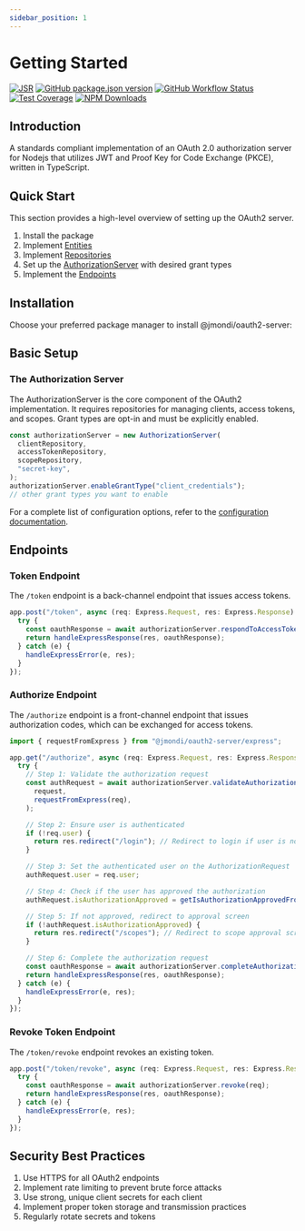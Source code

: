 ```yaml
---
sidebar_position: 1
---
```



# Getting Started

[![JSR](https://jsr.io/badges/@jmondi/oauth2-server)](https://jsr.io/@jmondi/oauth2-server)
[![GitHub package.json version](https://img.shields.io/github/package-json/v/jasonraimondi/ts-oauth2-server?style=flat-square)](https://github.com/jasonraimondi/ts-oauth2-server/releases/latest)
[![GitHub Workflow Status](https://img.shields.io/github/actions/workflow/status/jasonraimondi/ts-oauth2-server/build-and-test.yml?branch=main&style=flat-square)](https://github.com/jasonraimondi/ts-oauth2-server)
[![Test Coverage](https://img.shields.io/codeclimate/coverage/jasonraimondi/typescript-oauth2-server?style=flat-square)](https://codeclimate.com/github/jasonraimondi/typescript-oauth2-server/test_coverage)
[![NPM Downloads](https://img.shields.io/npm/dt/@jmondi/oauth2-server?label=npm%20downloads&style=flat-square)](https://www.npmjs.com/package/@jmondi/oauth2-server)

## Introduction

A standards compliant implementation of an OAuth 2.0 authorization server for Nodejs that utilizes JWT and Proof Key for Code Exchange (PKCE), written in TypeScript.

## Quick Start

This section provides a high-level overview of setting up the OAuth2 server.

1. Install the package
1. Implement [Entities](./entities)
1. Implement [Repositories](./repositories)
1. Set up the [AuthorizationServer](#the-authorization-server) with desired grant types
1. Implement the [Endpoints](./endpoints)

## Installation

Choose your preferred package manager to install @jmondi/oauth2-server:

<Installation />

## Basic Setup

### The Authorization Server

The AuthorizationServer is the core component of the OAuth2 implementation. It requires repositories for managing clients, access tokens, and scopes. Grant types are opt-in and must be explicitly enabled.

```ts
const authorizationServer = new AuthorizationServer(
  clientRepository,
  accessTokenRepository,
  scopeRepository,
  "secret-key",
);
authorizationServer.enableGrantType("client_credentials");
// other grant types you want to enable
```

For a complete list of configuration options, refer to the [configuration documentation](../configuration/index.md).

## Endpoints

### Token Endpoint

The `/token` endpoint is a back-channel endpoint that issues access tokens.

```ts
app.post("/token", async (req: Express.Request, res: Express.Response) => {
  try {
    const oauthResponse = await authorizationServer.respondToAccessTokenRequest(req);
    return handleExpressResponse(res, oauthResponse);
  } catch (e) {
    handleExpressError(e, res);
  }
});
```

### Authorize Endpoint

The `/authorize` endpoint is a front-channel endpoint that issues authorization codes, which can be exchanged for access tokens.

```ts
import { requestFromExpress } from "@jmondi/oauth2-server/express";

app.get("/authorize", async (req: Express.Request, res: Express.Response) => {
  try {
    // Step 1: Validate the authorization request
    const authRequest = await authorizationServer.validateAuthorizationRequest(
      request,
      requestFromExpress(req),
    );

    // Step 2: Ensure user is authenticated
    if (!req.user) {
      return res.redirect("/login"); // Redirect to login if user is not authenticated
    }

    // Step 3: Set the authenticated user on the AuthorizationRequest
    authRequest.user = req.user;

    // Step 4: Check if the user has approved the authorization
    authRequest.isAuthorizationApproved = getIsAuthorizationApprovedFromSession();

    // Step 5: If not approved, redirect to approval screen
    if (!authRequest.isAuthorizationApproved) {
      return res.redirect("/scopes"); // Redirect to scope approval screen
    }

    // Step 6: Complete the authorization request
    const oauthResponse = await authorizationServer.completeAuthorizationRequest(authRequest);
    return handleExpressResponse(res, oauthResponse);
  } catch (e) {
    handleExpressError(e, res);
  }
});
```

### Revoke Token Endpoint

The `/token/revoke` endpoint revokes an existing token.

```ts
app.post("/token/revoke", async (req: Express.Request, res: Express.Response) => {
  try {
    const oauthResponse = await authorizationServer.revoke(req);
    return handleExpressResponse(res, oauthResponse);
  } catch (e) {
    handleExpressError(e, res);
  }
});
```

## Security Best Practices

1. Use HTTPS for all OAuth2 endpoints
2. Implement rate limiting to prevent brute force attacks
3. Use strong, unique client secrets for each client
4. Implement proper token storage and transmission practices
5. Regularly rotate secrets and tokens
